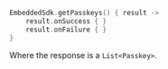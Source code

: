 ```kotlin
EmbeddedSdk.getPasskeys() { result ->
    result.onSuccess { }
    result.onFailure { }
}
```

Where the response is a `List<Passkey>`.
